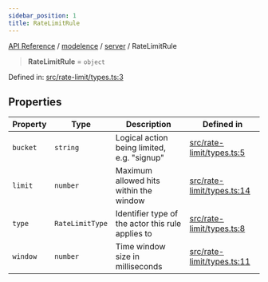 ```yaml
---
sidebar_position: 1
title: RateLimitRule
---
```


[API Reference](/api-reference/modelence/server/type-aliases/../../../index) / [modelence](/api-reference/modelence/server/type-aliases/../../index) / [server](/api-reference/modelence/server/type-aliases/../index) / RateLimitRule

> **RateLimitRule** = `object`

Defined in: [src/rate-limit/types.ts:3](https://github.com/modelence/modelence/blob/a20de473764c21cab94d8dc36517f3af6cf91c6c/packages/modelence/src/rate-limit/types.ts#L3)

## Properties

| Property | Type | Description | Defined in |
| ------ | ------ | ------ | ------ |
| <a id="bucket"></a> `bucket` | `string` | Logical action being limited, e.g. "signup" | [src/rate-limit/types.ts:5](https://github.com/modelence/modelence/blob/a20de473764c21cab94d8dc36517f3af6cf91c6c/packages/modelence/src/rate-limit/types.ts#L5) |
| <a id="limit"></a> `limit` | `number` | Maximum allowed hits within the window | [src/rate-limit/types.ts:14](https://github.com/modelence/modelence/blob/a20de473764c21cab94d8dc36517f3af6cf91c6c/packages/modelence/src/rate-limit/types.ts#L14) |
| <a id="type"></a> `type` | `RateLimitType` | Identifier type of the actor this rule applies to | [src/rate-limit/types.ts:8](https://github.com/modelence/modelence/blob/a20de473764c21cab94d8dc36517f3af6cf91c6c/packages/modelence/src/rate-limit/types.ts#L8) |
| <a id="window"></a> `window` | `number` | Time window size in milliseconds | [src/rate-limit/types.ts:11](https://github.com/modelence/modelence/blob/a20de473764c21cab94d8dc36517f3af6cf91c6c/packages/modelence/src/rate-limit/types.ts#L11) |
